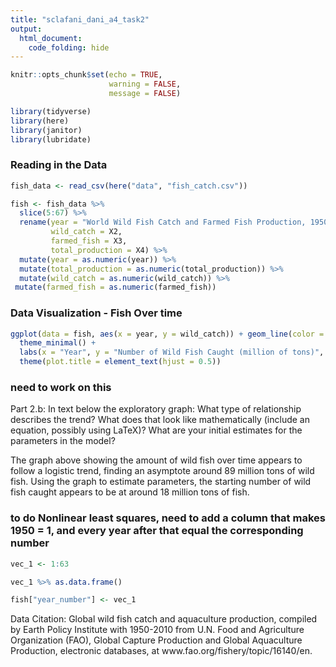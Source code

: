 ```yaml
---
title: "sclafani_dani_a4_task2"
output: 
  html_document:
    code_folding: hide
---
```


```r
knitr::opts_chunk$set(echo = TRUE,
                      warning = FALSE,
                      message = FALSE)

library(tidyverse)
library(here)
library(janitor)
library(lubridate)
```

### Reading in the Data
```r
fish_data <- read_csv(here("data", "fish_catch.csv")) 

fish <- fish_data %>% 
  slice(5:67) %>% 
  rename(year = "World Wild Fish Catch and Farmed Fish Production, 1950-2012",
         wild_catch = X2,
         farmed_fish = X3,
         total_production = X4) %>% 
  mutate(year = as.numeric(year)) %>% 
  mutate(total_production = as.numeric(total_production)) %>% 
  mutate(wild_catch = as.numeric(wild_catch)) %>% 
 mutate(farmed_fish = as.numeric(farmed_fish))


```

### Data Visualization - Fish Over time

```r
ggplot(data = fish, aes(x = year, y = wild_catch)) + geom_line(color = "blue") +
  theme_minimal() +
  labs(x = "Year", y = "Number of Wild Fish Caught (million of tons)", title = "Wild Fish Caught Over Time (1950-2012)")+
  theme(plot.title = element_text(hjust = 0.5))
```
### need to work on this
Part 2.b: In text below the exploratory graph: What type of relationship describes the trend? What does that look like mathematically (include an equation, possibly using LaTeX)? What are your initial estimates for the parameters in the model? 

The graph above showing the amount of wild fish over time appears to follow a logistic trend, finding an asymptote around 89 million tons of wild fish. Using the graph to estimate parameters, the starting number of wild fish caught appears to be at around   18 million tons of fish.

### to do Nonlinear least squares, need to add a column that makes 1950 = 1, and every year after that equal the corresponding number
```r
vec_1 <- 1:63

vec_1 %>% as.data.frame()

fish["year_number"] <- vec_1

```


Data Citation:
Global wild fish catch and aquaculture production, compiled by Earth Policy Institute with 1950-2010 from U.N. Food and Agriculture Organization (FAO), Global Capture Production and Global Aquaculture Production, electronic databases, at www.fao.org/fishery/topic/16140/en.



